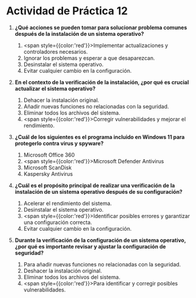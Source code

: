 # Actividad de Práctica 12

1. **¿Qué acciones se pueden tomar para solucionar problema comunes después de la instalación de un sistema operativo?**
    1. <span style={{color:'red'}}>Implementar actualizaciones y controladores necesarios.</span>
    2. Ignorar los problemas y esperar a que desaparezcan.
    3. Desinstalar el sistema operativo.
    4. Evitar cualquier cambio en la configuración.

2. **En el contexto de la verificación de la instalación, ¿por qué es crucial actualizar el sistema operativo?**
    1. Dehacer la instalación original.
    2. Añadir nuevas funciones no relacionadas con la seguridad.
    3. Eliminar todos los archivos del sistema.
    4. <span style={{color:'red'}}>Corregir vulnerabilidades y mejorar el rendimiento.</span>

3. **¿Cuál de los siguientes es el programa incluido en Windows 11 para protegerlo contra virus y spyware?**
    1. Microsoft Office 360
    2. <span style={{color:'red'}}>Microsoft Defender Antivirus</span>
    3. Microsoft ScanDisk
    4. Kaspersky Antivirus

4. **¿Cuál es el propósito principal de realizar una verificación de la instalación de un sistema operativo después de su configuración?**
    1. Acelerar el rendimiento del sistema.
    2. Desinstalar el sistema operativo.
    3. <span style={{color:'red'}}>Identificar posibles errores y garantizar una configuración correcta.</span>
    4. Evitar cualquier cambio en la configuración.

5. **Durante la verificación de la configuración de un sistema operativo, ¿por qué es importante revisar y ajustar la configuración de seguridad?**
    1. Para añadir nuevas funciones no relacionadas con la seguridad.
    2. Deshacer la instalación original.
    3. Eliminar todos los archivos del sistema.
    4. <span style={{color:'red'}}>Para identificar y corregir posibles vulnerabilidades.</span>